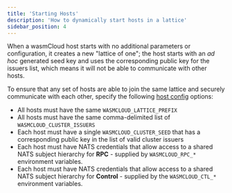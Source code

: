 ```yaml
---
title: 'Starting Hosts'
description: 'How to dynamically start hosts in a lattice'
sidebar_position: 4
---
```


<head>
  <meta name="robots" content="noindex">
</head>

When a wasmCloud host starts with no additional parameters or configuration, it creates a new "lattice of one"; the host starts with an _ad hoc_ generated seed key and uses the corresponding public key for the issuers list, which means it will not be able to communicate with other hosts.

To ensure that any set of hosts are able to join the same lattice and securely communicate with each other, specify the following [host config](/docs/0.82/reference/host-config) options:

- All hosts must have the same `WASMCLOUD_LATTICE_PREFIX`
- All hosts must have the same comma-delimited list of `WASMCLOUD_CLUSTER_ISSUERS`
- Each host must have a single `WASMCLOUD_CLUSTER_SEED` that has a corresponding public key in the list of valid cluster issuers
- Each host must have NATS credentials that allow access to a shared NATS subject hierarchy for **RPC** - supplied by `WASMCLOUD_RPC_*` environment variables.
- Each host must have NATS credentials that allow access to a shared NATS subject hierarchy for **Control** - supplied by the `WASMCLOUD_CTL_*` environment variables.

